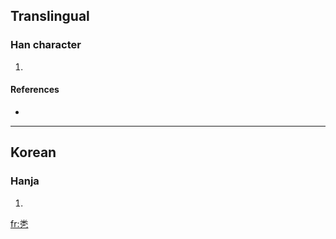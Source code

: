 ==Translingual==

===Han character===
{{Han char|rn=5|rad=乙|as=06|sn=7|four=|canj=火木弓 (FDN)}}

# {{defn|Han|sort=乙06}}

====References====
* {{Han ref|kx=0084.161|dkj=|dj=|hdz=|uh=3418|ud=13336|bh=|bd=}}

----

==Korean==

===Hanja===
{{ko-hanja|hangeul=쌀|rv=ssal|mr=ssal|y=ssal}}

# {{defn|Korean|sort=乙06}}

[[fr:㐘]]